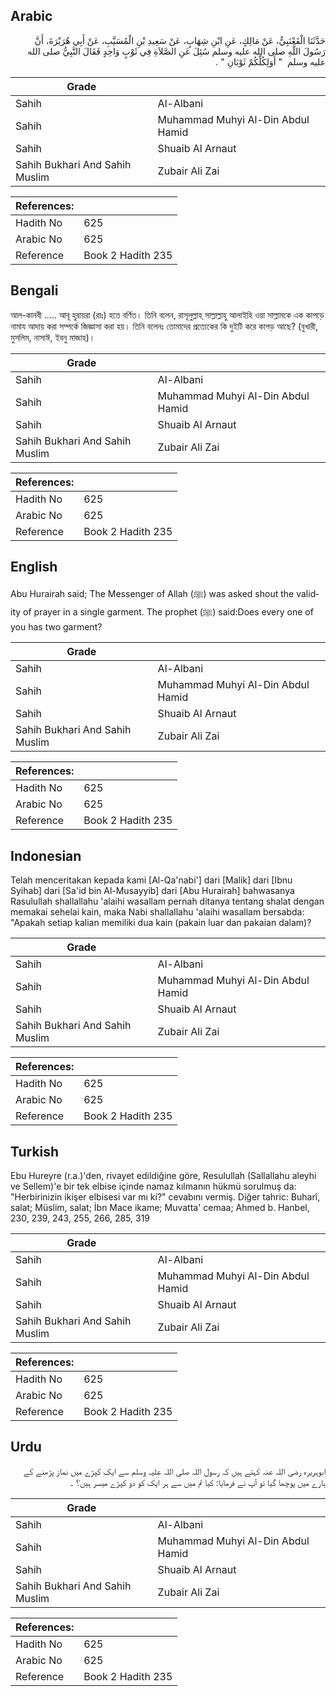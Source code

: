 ## Arabic


<div dir="rtl" lang="ar" style={{fontSize:'larger',backgroundColor:'#f8f9fa',padding:20}}>
حَدَّثَنَا الْقَعْنَبِيُّ، عَنْ مَالِكٍ، عَنِ ابْنِ شِهَابٍ، عَنْ سَعِيدِ بْنِ الْمُسَيَّبِ، عَنْ أَبِي هُرَيْرَةَ، أَنَّ رَسُولَ اللَّهِ صلى الله عليه وسلم سُئِلَ عَنِ الصَّلاَةِ فِي ثَوْبٍ وَاحِدٍ فَقَالَ النَّبِيُّ صلى الله عليه وسلم ‏ "‏ أَوَلِكُلِّكُمْ ثَوْبَانِ ‏"‏ ‏.‏
</div>
<div style={{backgroundColor:'#f8f9fa',padding:20, marginBottom: 10}}><table> <thead> <tr> <th>Grade</th> <th></th> </tr> </thead> <tbody> <tr><td>Sahih</td><td>Al-Albani</td></tr><tr><td>Sahih</td><td>Muhammad Muhyi Al-Din Abdul Hamid</td></tr><tr><td>Sahih</td><td>Shuaib Al Arnaut</td></tr><tr><td>Sahih Bukhari And Sahih Muslim</td><td>Zubair Ali Zai</td></tr></tbody></table><table> <thead> <tr> <th>References:</th> <th></th> </tr> </thead> <tbody><tr><td>Hadith No</td><td>625</td></tr><tr><td>Arabic No</td><td>625</td></tr><tr><td>Reference</td><td>Book 2 Hadith 235</td></tr></tbody></table></div>

## Bengali


<div dir="ltr" lang="bn" style={{fontSize:'larger',backgroundColor:'#f8f9fa',padding:20}}>
আল-কানবী ..... আবূ হুরায়রা (রাঃ) হতে বর্ণিত। তিনি বলেন, রাসূলুল্লাহ্ সাল্লাল্লাহু আলাইহি ওয়া সাল্লামকে এক কাপড়ে নামায আদায় করা সম্পর্কে জিজ্ঞাসা করা হয়। তিনি বলেনঃ তোমাদের প্রত্যেকের কি দুইটি করে কাপড় আছে? (বুখারী, মুসলিম, নাসাঈ, ইবনু মাজাহ)।
</div>
<div style={{backgroundColor:'#f8f9fa',padding:20, marginBottom: 10}}><table> <thead> <tr> <th>Grade</th> <th></th> </tr> </thead> <tbody> <tr><td>Sahih</td><td>Al-Albani</td></tr><tr><td>Sahih</td><td>Muhammad Muhyi Al-Din Abdul Hamid</td></tr><tr><td>Sahih</td><td>Shuaib Al Arnaut</td></tr><tr><td>Sahih Bukhari And Sahih Muslim</td><td>Zubair Ali Zai</td></tr></tbody></table><table> <thead> <tr> <th>References:</th> <th></th> </tr> </thead> <tbody><tr><td>Hadith No</td><td>625</td></tr><tr><td>Arabic No</td><td>625</td></tr><tr><td>Reference</td><td>Book 2 Hadith 235</td></tr></tbody></table></div>

## English


<div dir="ltr" lang="en" style={{fontSize:'larger',backgroundColor:'#f8f9fa',padding:20}}>
Abu Hurairah said; The Messenger of Allah (ﷺ) was asked shout the validity of prayer in a single garment. The prophet (ﷺ) said:Does every one of you has two garment?
</div>
<div style={{backgroundColor:'#f8f9fa',padding:20, marginBottom: 10}}><table> <thead> <tr> <th>Grade</th> <th></th> </tr> </thead> <tbody> <tr><td>Sahih</td><td>Al-Albani</td></tr><tr><td>Sahih</td><td>Muhammad Muhyi Al-Din Abdul Hamid</td></tr><tr><td>Sahih</td><td>Shuaib Al Arnaut</td></tr><tr><td>Sahih Bukhari And Sahih Muslim</td><td>Zubair Ali Zai</td></tr></tbody></table><table> <thead> <tr> <th>References:</th> <th></th> </tr> </thead> <tbody><tr><td>Hadith No</td><td>625</td></tr><tr><td>Arabic No</td><td>625</td></tr><tr><td>Reference</td><td>Book 2 Hadith 235</td></tr></tbody></table></div>

## Indonesian


<div dir="ltr" lang="id" style={{fontSize:'larger',backgroundColor:'#f8f9fa',padding:20}}>
Telah menceritakan kepada kami [Al-Qa'nabi'] dari [Malik] dari [Ibnu Syihab] dari [Sa'id bin Al-Musayyib] dari [Abu Hurairah] bahwasanya Rasulullah shallallahu 'alaihi wasallam pernah ditanya tentang shalat dengan memakai sehelai kain, maka Nabi shallallahu 'alaihi wasallam bersabda: "Apakah setiap kalian memiliki dua kain (pakain luar dan pakaian dalam)?
</div>
<div style={{backgroundColor:'#f8f9fa',padding:20, marginBottom: 10}}><table> <thead> <tr> <th>Grade</th> <th></th> </tr> </thead> <tbody> <tr><td>Sahih</td><td>Al-Albani</td></tr><tr><td>Sahih</td><td>Muhammad Muhyi Al-Din Abdul Hamid</td></tr><tr><td>Sahih</td><td>Shuaib Al Arnaut</td></tr><tr><td>Sahih Bukhari And Sahih Muslim</td><td>Zubair Ali Zai</td></tr></tbody></table><table> <thead> <tr> <th>References:</th> <th></th> </tr> </thead> <tbody><tr><td>Hadith No</td><td>625</td></tr><tr><td>Arabic No</td><td>625</td></tr><tr><td>Reference</td><td>Book 2 Hadith 235</td></tr></tbody></table></div>

## Turkish


<div dir="ltr" lang="tr" style={{fontSize:'larger',backgroundColor:'#f8f9fa',padding:20}}>
Ebu Hureyre (r.a.)'den, rivayet edildiğine göre, Resulullah (Sallallahu aleyhi ve Sellem)'e bir tek elbise içinde namaz kılmanın hükmü sorulmuş da: "Herbirinizin ikişer elbisesi var mı ki?" cevabını vermiş. Diğer tahric: Buharî, salat; Müslim, salat; İbn Mace ikame; Muvatta' cemaa; Ahmed b. Hanbel, 230, 239, 243, 255, 266, 285, 319
</div>
<div style={{backgroundColor:'#f8f9fa',padding:20, marginBottom: 10}}><table> <thead> <tr> <th>Grade</th> <th></th> </tr> </thead> <tbody> <tr><td>Sahih</td><td>Al-Albani</td></tr><tr><td>Sahih</td><td>Muhammad Muhyi Al-Din Abdul Hamid</td></tr><tr><td>Sahih</td><td>Shuaib Al Arnaut</td></tr><tr><td>Sahih Bukhari And Sahih Muslim</td><td>Zubair Ali Zai</td></tr></tbody></table><table> <thead> <tr> <th>References:</th> <th></th> </tr> </thead> <tbody><tr><td>Hadith No</td><td>625</td></tr><tr><td>Arabic No</td><td>625</td></tr><tr><td>Reference</td><td>Book 2 Hadith 235</td></tr></tbody></table></div>

## Urdu


<div dir="rtl" lang="ur" style={{fontSize:'larger',backgroundColor:'#f8f9fa',padding:20}}>
ابوہریرہ رضی اللہ عنہ کہتے ہیں کہ رسول اللہ صلی اللہ علیہ وسلم سے ایک کپڑے میں نماز پڑھنے کے بارے میں پوچھا گیا تو آپ نے فرمایا: کیا تم میں سے ہر ایک کو دو کپڑے میسر ہیں؟ ۔
</div>
<div style={{backgroundColor:'#f8f9fa',padding:20, marginBottom: 10}}><table> <thead> <tr> <th>Grade</th> <th></th> </tr> </thead> <tbody> <tr><td>Sahih</td><td>Al-Albani</td></tr><tr><td>Sahih</td><td>Muhammad Muhyi Al-Din Abdul Hamid</td></tr><tr><td>Sahih</td><td>Shuaib Al Arnaut</td></tr><tr><td>Sahih Bukhari And Sahih Muslim</td><td>Zubair Ali Zai</td></tr></tbody></table><table> <thead> <tr> <th>References:</th> <th></th> </tr> </thead> <tbody><tr><td>Hadith No</td><td>625</td></tr><tr><td>Arabic No</td><td>625</td></tr><tr><td>Reference</td><td>Book 2 Hadith 235</td></tr></tbody></table></div>